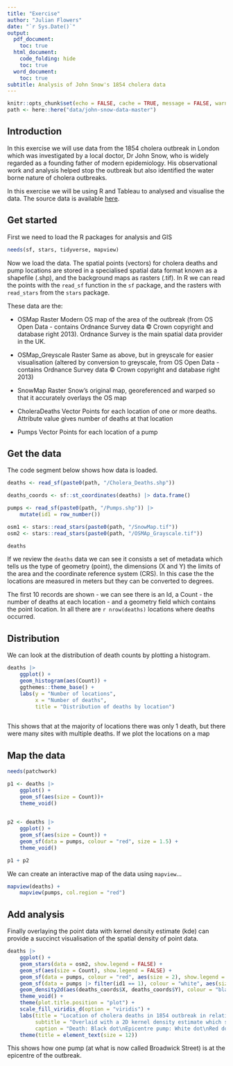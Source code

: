 ```yaml
---
title: "Exercise"
author: "Julian Flowers"
date: "`r Sys.Date()`"
output:
  pdf_document:
    toc: true
  html_document:
    code_folding: hide
    toc: true
  word_document:
    toc: true
subtitle: Analysis of John Snow's 1854 cholera data
---
```


```r

knitr::opts_chunk$set(echo = FALSE, cache = TRUE, message = FALSE, warning = FALSE)
path <- here::here("data/john-snow-data-master")

```

## Introduction

In this exercise we will use data from the 1854 cholera outbreak in London which was investigated by a local doctor, Dr John Snow, who is widely regarded as a founding father of modern epidemiology. His observational work and analysis helped stop the outbreak but also identified the water borne nature of cholera outbreaks.

In this exercise we will be using R and Tableau to analysed and visualise the data. The source data is available [here](https://github.com/julianflowers/spha/blob/main/john-snow-data-master.zip).

## Get started

First we need to load the R packages for analysis and GIS

```r
needs(sf, stars, tidyverse, mapview)

```

Now we load the data. The spatial points (vectors) for cholera deaths and pump locations are stored in a specialised spatial data format known as a shapefile (.shp), and the background maps as rasters (.tif). In R we can read the points with the `read_sf` function in the `sf` package, and the rasters with `read_stars` from the `stars` package.

These data are the:

-   OSMap Raster Modern OS map of the area of the outbreak (from OS Open Data - contains Ordnance Survey data © Crown copyright and database right 2013). Ordnance Survey is the main spatial data provider in the UK.

-   OSMap_Greyscale Raster Same as above, but in greyscale for easier visualisation (altered by conversion to greyscale, from OS Open Data - contains Ordnance Survey data © Crown copyright and database right 2013)

-   SnowMap Raster Snow's original map, georeferenced and warped so that it accurately overlays the OS map

-   CholeraDeaths Vector Points for each location of one or more deaths. Attribute value gives number of deaths at that location

-   Pumps Vector Points for each location of a pump

## Get the data

The code segment below shows how data is loaded.

```r

deaths <- read_sf(paste0(path, "/Cholera_Deaths.shp"))

deaths_coords <- sf::st_coordinates(deaths) |> data.frame()

pumps <- read_sf(paste0(path, "/Pumps.shp")) |>
    mutate(id1 = row_number())

osm1 <- stars::read_stars(paste0(path, "/SnowMap.tif"))
osm2 <- stars::read_stars(paste0(path, "/OSMAp_Grayscale.tif"))

```

```r

deaths

```

If we review the `deaths` data we can see it consists a set of metadata which tells us the type of geometry (point), the dimensions (X and Y) the limits of the area and the coordinate reference system (CRS). In this case the the locations are measured in meters but they can be converted to degrees.

The first 10 records are shown - we can see there is an Id, a Count  - the number of deaths at each location - and a geometry field which contains the point location. In all there are `r nrow(deaths)` locations where deaths occurred.

## Distribution

We can look at the distribution of death counts by plotting a histogram.

```r

deaths |>
    ggplot() +
    geom_histogram(aes(Count)) +
    ggthemes::theme_base() +
    labs(y = "Number of locations", 
         x = "Number of deaths", 
         title = "Distribution of deaths by location")
 

```

This shows that at the majority of locations there was only 1 death, but there were many sites with multiple deaths. If we plot the locations on a map

## Map the data

```r

needs(patchwork)

p1 <- deaths |>
    ggplot() +
    geom_sf(aes(size = Count))+
    theme_void() 
    

p2 <- deaths |>
    ggplot() +
    geom_sf(aes(size = Count)) +
    geom_sf(data = pumps, colour = "red", size = 1.5) +
    theme_void() 

p1 + p2

```

We can create an interactive map of the data using `mapview`...

```r

mapview(deaths) +
    mapview(pumps, col.region = "red")

```

## Add analysis

Finally overlaying the point data with kernel density estimate (kde) can provide a succinct visualisation of the spatial density of point data.

```r

deaths |>
    ggplot() +
    geom_stars(data = osm2, show.legend = FALSE) +
    geom_sf(aes(size = Count), show.legend = FALSE) +
    geom_sf(data = pumps, colour = "red", aes(size = 2), show.legend = FALSE) +
    geom_sf(data = pumps |> filter(id1 == 1), colour = "white", aes(size = 3), show.legend = FALSE) +
    geom_density2d(aes(deaths_coords$X, deaths_coords$Y), colour = "black", show.legend = FALSE) +
    theme_void() +
    theme(plot.title.position = "plot") +
    scale_fill_viridis_d(option = "viridis") +
    labs(title = "Location of cholera deaths in 1854 outbreak in relation to water pumps", 
         subtitle = "Overlaid with a 2D kernel density estimate which shows\nthe Broad(wick), pump at the epicentre of the outbreak", 
         caption = "Death: Black dot\nEpicentre pump: White dot\nRed dot: Pump") +
    theme(title = element_text(size = 12))

```

This shows how one pump (at what is now called Broadwick Street) is at the epicentre of the outbreak.
